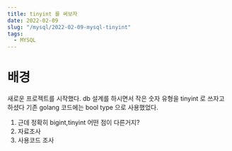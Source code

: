 ```yaml
---
title: tinyint 를 써보자
date: 2022-02-09
slug: "/mysql/2022-02-09-mysql-tinyint"
tags:
  - MYSQL
---
```



# 배경
새로운 프로젝트를 시작했다.
db 설계를 하시면서 작은 숫자 유형을 tinyint 로 쓰자고 하셨다
기존 golang 코드에는  bool type 으로 사용했었다.

1. 근데 정확히 bigint,tinyint 어떤 점이 다른거지?
2. 자료조사
3. 사용코드 조사